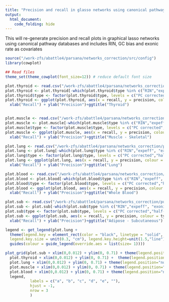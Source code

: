 ```yaml
---
title: "Precision and recall in glasso networks using canonical pathway databases with RIN, GC bias and exonic rate as the known covariate"
output:
  html_document:
    code_folding: hide
---
```



This will re-generate precision and recall plots in graphical lasso networks using canonical pathway databases and includes RIN, GC bias and exonic rate as covariates

```r
source("/work-zfs/abattle4/parsana/networks_correction/src/config")
library(cowplot)

## Read files
theme_set(theme_cowplot(font_size=12)) # reduce default font size

plot.thyroid <- read.csv("/work-zfs/abattle4/parsana/networks_correction/publication_figures/fig3/pr_table_thyroid.csv", row.names = 1, stringsAsFactors = F)
plot.thyroid <- plot.thyroid[-which(plot.thyroid$type %in% c("RIN","expeff", "exonic rate", "gene GC%", "multicorr")),]
plot.thyroid$type <- factor(plot.thyroid$type, levels = c("PC corrected","half-PC","quarter-PC", "multi3", "uncorrected"))
plot.thyroid <- ggplot(plot.thyroid, aes(x = recall, y = precision, colour = type)) + geom_point(size = 0.3) + 
  xlab("Recall") + ylab("Precision")+ggtitle("Thyroid")


plot.muscle <- read.csv("/work-zfs/abattle4/parsana/networks_correction/publication_figures/fig3/pr_table_muscle.csv", row.names = 1, stringsAsFactors = F)
plot.muscle <- plot.muscle[-which(plot.muscle$type %in% c("RIN","expeff", "exonic rate", "gene GC%", "multicorr")),]
plot.muscle$type <- factor(plot.muscle$type, levels = c("PC corrected","half-PC","quarter-PC", "multi3", "uncorrected"))
plot.muscle <- ggplot(plot.muscle, aes(x = recall, y = precision, colour = type)) + geom_point(size = 0.3) + 
  xlab("Recall") + ylab("Precision")+ggtitle("Muscle - Skeletal")

plot.lung <- read.csv("/work-zfs/abattle4/parsana/networks_correction/publication_figures/fig3/pr_table_lung.csv", , row.names = 1, stringsAsFactors = F)
plot.lung <- plot.lung[-which(plot.lung$type %in% c("RIN","expeff", "exonic rate", "gene GC%", "multicorr")),]
plot.lung$type <- factor(plot.lung$type, levels = c("PC corrected","half-PC","quarter-PC", "multi3", "uncorrected"))
plot.lung <- ggplot(plot.lung, aes(x = recall, y = precision, colour = type)) + geom_point(size = 0.3) + 
  xlab("Recall") + ylab("Precision")+ggtitle("Lung")

plot.blood <- read.csv("/work-zfs/abattle4/parsana/networks_correction/publication_figures/fig3/pr_table_blood.csv", , row.names = 1, stringsAsFactors = F)
plot.blood <- plot.blood[-which(plot.blood$type %in% c("RIN","expeff", "exonic rate", "gene GC%", "multicorr")),]
plot.blood$type <- factor(plot.blood$type, levels = c("PC corrected","half-PC","quarter-PC", "multi3", "uncorrected"))
plot.blood <- ggplot(plot.blood, aes(x = recall, y = precision, colour = type)) + geom_point(size = 0.3) + 
  xlab("Recall") + ylab("Precision")+ggtitle("Whole Blood")

plot.sub <- read.csv("/work-zfs/abattle4/parsana/networks_correction/publication_figures/fig3/pr_table_sub.csv", row.names = 1, stringsAsFactors = F)
plot.sub <- plot.sub[-which(plot.sub$type %in% c("RIN","expeff", "exonic rate", "gene GC%", "multicorr")),]
plot.sub$type <- factor(plot.sub$type, levels = c("PC corrected","half-PC","quarter-PC", "multi3", "uncorrected"))
plot.sub <- ggplot(plot.sub, aes(x = recall, y = precision, colour = type)) + geom_point(size = 0.3) + 
  xlab("Recall") + ylab("Precision")+ggtitle("Adipose - Subcutaneous")

legend <- get_legend(plot.lung +
  theme(legend.key = element_rect(color = "black", linetype = "solid", size = 0.5),
  legend.key.size = unit(0.3, "cm"), legend.key.height=unit(1.5,"line")) + 
  guides(colour = guide_legend(override.aes = list(size= 1))))

plot_grid(plot.sub + xlim(0,0.012) + ylim(0, 0.71) + theme(legend.position="none"),
  plot.thyroid + xlim(0,0.012) + ylim(0, 0.71) +  theme(legend.position="none"),
  plot.lung + xlim(0,0.012) + ylim(0, 0.71) + theme(legend.position="none"),
  plot.muscle + xlim(0,0.012) + ylim(0, 0.71) + theme(legend.position="none"),
  plot.blood + xlim(0,0.012) + ylim(0, 0.71) + theme(legend.position="none"),
  legend,
           labels = c("a", "b", "c", "d", "e", ""),
           hjust = -1,
           nrow = 3
           )
```
